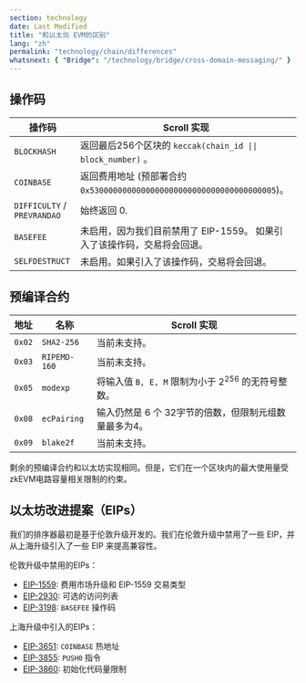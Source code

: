 ```yaml
---
section: technology
date: Last Modified
title: "和以太坊 EVM的区别"
lang: "zh"
permalink: "technology/chain/differences"
whatsnext: { "Bridge": "/technology/bridge/cross-domain-messaging/" }
---
```


## 操作码

| 操作码                     | Scroll 实现                                                                                                  |
| --------------------------- | ---------------------------------------------------------------------------------------------------------------- |
| `BLOCKHASH`                 | 返回最后256个区块的 `keccak(chain_id \|\| block_number)` 。                                          |
| `COINBASE`                  | 返回费用地址 (预部署合约 `0x5300000000000000000000000000000000000005`)。               |
| `DIFFICULTY` / `PREVRANDAO` | 始终返回 0.                                                                                                 |
| `BASEFEE`                   | 未启用，因为我们目前禁用了 EIP-1559。 如果引入了该操作码，交易将会回退。 |
| `SELFDESTRUCT`              | 未启用。如果引入了该操作码，交易将会回退。                                       |

## 预编译合约

| 地址 | 名称         | Scroll 实现                                                                              |
| ------- | ------------ | ----------------------------------------------------------------------------------------------- |
| `0x02`  | `SHA2-256`   | 当前未支持。                                                                        |
| `0x03`  | `RIPEMD-160` | 当前未支持。                                                                        |
| `0x05`  | `modexp`     | 将输入值 `B, E, M` 限制为小于 $2^{256}$ 的无符号整数。                  |
| `0x08`  | `ecPairing`  | 输入仍然是 6 个 32字节的倍数，但限制元组数量最多为4。 |
| `0x09`  | `blake2f`    | 当前未支持。                                                                        |

剩余的预编译合约和以太坊实现相同。但是，它们在一个区块内的最大使用量受 zkEVM电路容量相关限制的约束。

## 以太坊改进提案（EIPs）

我们的排序器最初是基于伦敦升级开发的。我们在伦敦升级中禁用了一些 EIP，并从上海升级引入了一些 EIP 来提高兼容性。

伦敦升级中禁用的EIPs：

- [EIP-1559](https://eips.ethereum.org/EIPS/eip-1559): 费用市场升级和 EIP-1559 交易类型
- [EIP-2930](https://eips.ethereum.org/EIPS/eip-2930): 可选的访问列表
- [EIP-3198](https://eips.ethereum.org/EIPS/eip-3198): `BASEFEE` 操作码

上海升级中引入的EIPs：

- [EIP-3651](https://eips.ethereum.org/EIPS/eip-3651): `COINBASE` 热地址
- [EIP-3855](https://eips.ethereum.org/EIPS/eip-3855): `PUSH0` 指令
- [EIP-3860](https://eips.ethereum.org/EIPS/eip-3860): 初始化代码量限制
